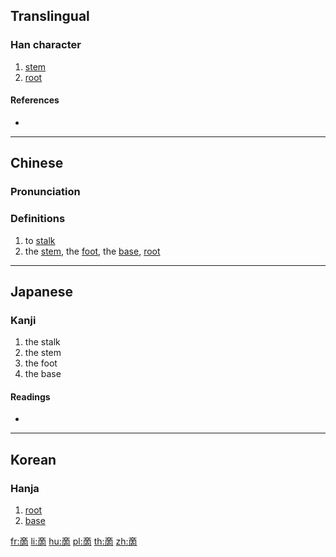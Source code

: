 ==Translingual==

===Han character===
{{Han char|rn=30|rad=口|as=08|sn=11|four=|canj=XYCBR,YCBR|ids=⿱⿱亠丷⿵冂古}}

# [[stem]]
# [[root]]

====References====
* {{Han ref|kx=0195.010|dkj=03804|dj=0416.010|hdz=10288.050|uh=5547|ud=21831}}

----

==Chinese==
{{zh-forms}}

===Pronunciation===
{{zh-pron
|m=dì
|c=dik1
|mc=y
|oc=y
|ma=
|cat=v,n
}}

===Definitions===
# to [[stalk]]
# the [[stem]], the [[foot]], the [[base]], [[root]]

----

==Japanese==

===Kanji===
{{ja-kanji|grade=|rs=口08}}

# the stalk
# the stem
# the foot
# the base

====Readings====
* {{ja-readings|on=[[てき]] (teki), [[ちゃく]] (chaku), [[せき]] (seki)|kun=[[もと]] (moto), [[ねもと]] (nemoto), [[やわらぐ]] (yawaragu)}}

----

==Korean==

===Hanja===
{{ko-hanja|hangeul=적|rv=jeok|mr=chŏk}}

# [[root]]
# [[base]]

[[fr:啇]]
[[li:啇]]
[[hu:啇]]
[[pl:啇]]
[[th:啇]]
[[zh:啇]]